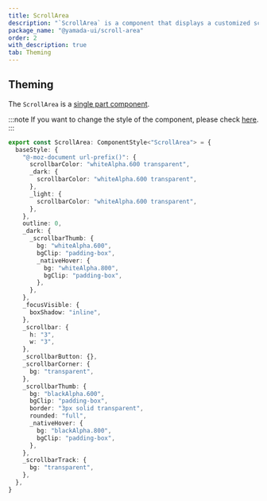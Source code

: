 ```yaml
---
title: ScrollArea
description: "`ScrollArea` is a component that displays a customized scrollbar."
package_name: "@yamada-ui/scroll-area"
order: 2
with_description: true
tab: Theming
---
```


## Theming

The `ScrollArea` is a [single part component](/styled-system/theming/component-styles#single-part-components).

:::note
If you want to change the style of the component, please check [here](/styled-system/theming/customize-theme#changing-the-style-of-components).
:::

```ts
export const ScrollArea: ComponentStyle<"ScrollArea"> = {
  baseStyle: {
    "@-moz-document url-prefix()": {
      scrollbarColor: "whiteAlpha.600 transparent",
      _dark: {
        scrollbarColor: "whiteAlpha.600 transparent",
      },
      _light: {
        scrollbarColor: "whiteAlpha.600 transparent",
      },
    },
    outline: 0,
    _dark: {
      _scrollbarThumb: {
        bg: "whiteAlpha.600",
        bgClip: "padding-box",
        _nativeHover: {
          bg: "whiteAlpha.800",
          bgClip: "padding-box",
        },
      },
    },
    _focusVisible: {
      boxShadow: "inline",
    },
    _scrollbar: {
      h: "3",
      w: "3",
    },
    _scrollbarButton: {},
    _scrollbarCorner: {
      bg: "transparent",
    },
    _scrollbarThumb: {
      bg: "blackAlpha.600",
      bgClip: "padding-box",
      border: "3px solid transparent",
      rounded: "full",
      _nativeHover: {
        bg: "blackAlpha.800",
        bgClip: "padding-box",
      },
    },
    _scrollbarTrack: {
      bg: "transparent",
    },
  },
}
```
